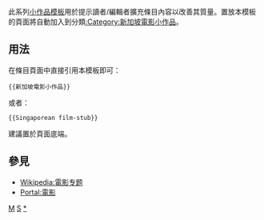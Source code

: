 <includeonly></includeonly><noinclude>{{template doc page viewed directly}}</noinclude>
<!-- 在本行下編輯模板說明 -->
此系列[[:Category:小作品模板|小作品模板]]用於提示讀者/編輯者擴充條目內容以改善其質量。置放本模板的頁面將自動加入到分類[[:Category:新加坡電影小作品]]。
== 用法 ==
在條目頁面中直接引用本模板即可：
<pre>{{新加坡電影小作品}}
</pre>
或者：
<pre>{{Singaporean film-stub}}
</pre>
建議置於頁面底端。
== 參見 ==
* [[Wikipedia:電影专题]]
* [[Portal:電影]]
<includeonly>
<!-- 本行下加入模板的分類 -->
[[Category:新加坡小作品模板|M]]
[[Category:電影小作品模板|S]]
[[Category:新加坡電影小作品|*]]
<!-- 本行下加入模板的跨語言鏈接 -->
</includeonly>